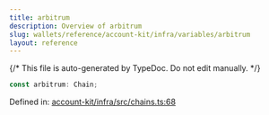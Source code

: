 ```yaml
---
title: arbitrum
description: Overview of arbitrum
slug: wallets/reference/account-kit/infra/variables/arbitrum
layout: reference
---
```


{/* This file is auto-generated by TypeDoc. Do not edit manually. */}

```ts
const arbitrum: Chain;
```

Defined in: [account-kit/infra/src/chains.ts:68](https://github.com/alchemyplatform/aa-sdk/blob/c1a84188d03473acac2fdb49fb7cd7fdba73169b/account-kit/infra/src/chains.ts#L68)
